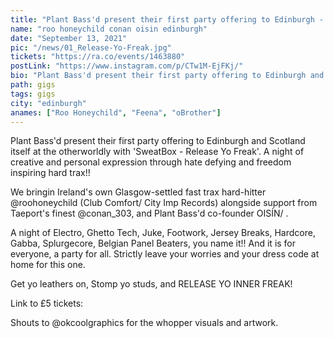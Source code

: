 ---
title: "Plant Bass'd present their first party offering to Edinburgh - Release Yo Freak"
name: "roo honeychild conan oisin edinburgh"
date: "September 13, 2021"
pic: "/news/01_Release-Yo-Freak.jpg"
tickets: "https://ra.co/events/1463880"
postLink: "https://www.instagram.com/p/CTw1M-EjFKj/"
bio: "Plant Bass'd present their first party offering to Edinburgh and Scotland itself at the otherworldly Sneaky Petes"
path: gigs
tags: gigs
city: "edinburgh"
anames: ["Roo Honeychild", "Feena", "oBrother"]
---

Plant Bass'd present their first party offering to Edinburgh and Scotland itself at the otherworldly <HoverLink url="www.instagram.com/sneakypetesclub" name="@sneakypetesclub" external inline /> with 'SweatBox - Release Yo Freak'.
A night of creative and personal expression through hate defying and freedom inspiring hard trax!!

We bringin Ireland's own Glasgow-settled fast trax hard-hitter @roohoneychild (Club Comfort/ City Imp Records) alongside support from Taeport's finest @conan_303, and Plant Bass'd co-founder OISÍN/ <HoverLink url="www.instagram.com/inspectorcampbellbap" name="@inspectorcampbellbap" external inline />.

A night of Electro, Ghetto Tech, Juke, Footwork, Jersey Breaks, Hardcore, Gabba, Splurgecore, Belgian Panel Beaters, you name it!!
And it is for everyone, a party for all. Strictly leave your worries and your dress code at home for this one.

Get yo leathers on, Stomp yo studs, and RELEASE YO INNER FREAK!

Link to £5 tickets: <HoverLink url="ra.co/events/1463880" external inline />

Shouts to @okcoolgraphics for the whopper visuals and artwork.
